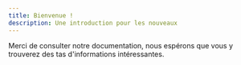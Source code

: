 ```yaml
---
title: Bienvenue !
description: Une introduction pour les nouveaux
---
```


Merci de consulter notre documentation, nous espérons que vous y trouverez des tas d'informations intéressantes. 